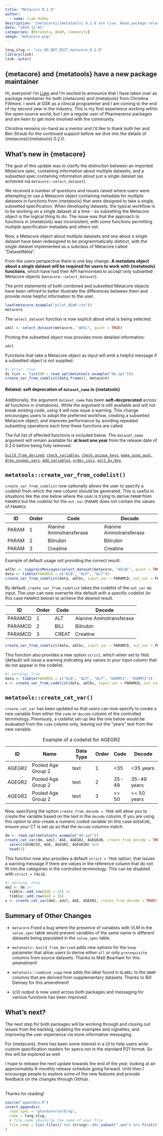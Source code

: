 ```yaml
---
title: "Metacore 0.2.0"
author:
  - name: Liam Hobby
description: "{metacore}/{metatools} 0.2.0 are live. Read package release information and hear from the new maintainer."
date: "2024-12-01"
categories: [Metadata, ADaM, Community]
image: "metacore.png"
---
```


<!--------------- typical setup ----------------->

```r
long_slug <- "zzz_DO_NOT_EDIT_metacore_0.2.0"
library(link)
link::auto()
```

<!--------------- post begins here ----------------->

## {metacore} and {metatools} have a new package maintainer

Hi, everyone!
I'm [Liam](https://www.linkedin.com/in/liam-hobby/ "Liam Hobby") and I'm excited to announce that I have taken over as package maintainer for both {metacore} and {metatools} from Christina Fillmore.
I work at GSK as a clinical programmer and I am coming to the end of my second year in the industry.
This is my first experience working within the open-source world, but I am a regular user of Pharmaverse packages and am keen to get more involved with the community.

Christina remains on-hand as a mentor and I'd like to thank both her and Ben Straub for the continued support before we dive into the details of {metacore}/{metatools} 0.2.0.

## What's new in {metacore}

The goal of this update was to clarify the distinction between an imported Metacore spec, containing information about multiple datasets, and a subsetted spec containing information about just a single dataset (as achieved via `metacore::select_dataset`).

We received a number of questions and issues raised where users were attempting to use a Metacore object containing metadata for multiple datasets in functions from {metatools} that were designed to take a single, subsetted specification.
When developing datasets, the typical workflow is to be working on a single dataset at a time - so subsetting the Metacore object is the logical thing to do.
The issue was that the approach to functions in {metatools} was inconsistent, with some functions permitting multiple specification metadata and others not.

Now, a Metacore object about multiple datasets and one about a single dataset have been redesigned to be programmatically distinct, with the single dataset implemented as a subclass of Metacore called "DatasetMeta".

From the users perspective there is one key change.
**A metadata object about a single dataset will be required for users to work with {metatools} functions**, which have had their API harmonised to accept only subsetted Metacore objects (`metacore::select_dataset`).

The print statements of both combined and subsetted Metacore objects have been refined to better illustrate the differences between them and provide more helpful information to the user.

```r
load(metacore_example("pilot_ADaM.rda"))
metacore
```

The `select_dataset` function is now explicit about what is being selected:

```r
adsl <- select_dataset(metacore, "ADSL", quiet = TRUE)
```

Printing the subsetted object now provides more detailed information:

```r
adsl
```

Functions that take a Metacore object as input will emit a helpful message if a subsetted object is not supplied.

```r
#| error: true
ds_list <- list(DM = read_xpt(metatools_example("dm.xpt")))
create_var_from_codelist(data.frame(), metacore)
```

#### Related: soft deprecation of `dataset_name` in {metatools}

Additionally, the argument `dataset_name` has been **soft-decprecated** across all functions in {metatools}.
While the argument is still available and will not break existing code, using it will now issue a warning.
This change encourages users to adopt the preferred workflow, creating a subsetted Metacore object, and improves performance by avoiding repeated subsetting operations each time these functions are called.

The full list of affected functions is included below.
The `dataset_name` argument will remain available for **at least one year** from the release date of 0.2.0 before being fully removed.

[`build_from_derived`](https://pharmaverse.github.io/metatools/reference/build_from_derived.html "Build a dataset from derived"), [`check_variables`](https://pharmaverse.github.io/metatools/reference/check_variables.html "Check Variable Names"), [`check_unique_keys`](https://pharmaverse.github.io/metatools/reference/check_unique_keys.html "Check Uniqueness of Records by Key"), [`make_supp_qual`](https://pharmaverse.github.io/metatools/reference/make_supp_qual.html "Make Supplemental Qualifier"), [`drop_unspec_vars`](https://pharmaverse.github.io/metatools/reference/drop_unspec_vars.html "Drop Unspecified Variables"), [`add_variables`](https://pharmaverse.github.io/metatools/reference/add_variables.html "Add Missing Variables"), [`order_cols`](https://pharmaverse.github.io/metatools/reference/order_cols.html "Sort Columns by Order"), [`sort_by_key`](https://pharmaverse.github.io/metatools/reference/sort_by_key.html "Sort Rows by Key Sequence").

## `metatools::create_var_from_codelist()`

`create_var_from_codelist` now optionally allows the user to specify a codelist from which the new column should be generated.
This is useful in situations like the one below where the user is trying to derive `PARAM` from `PARAMCD` but the codelist for the `out_var` (`PARAM`) does not contain the values of `PARAMCD`.

| ID    | Order | Code                     | Decode                   |
|-------|-------|--------------------------|--------------------------|
| PARAM | 1     | Alanine Aminotransferase | Alanine Aminotransferase |
| PARAM | 2     | Bilirubin                | Bilirubin                |
| PARAM | 3     | Creatine                 | Creatine                 |

Example of default usage not providing the correct result:

```r
adlbc <- suppressMessages(select_dataset(metacore, "ADLBC", quiet = TRUE))
data <- tibble(PARAMCD = c("ALB", "ALP", "ALT"))
create_var_from_codelist(data, adlbc, input_var = PARAMCD, out_var = PARAM, strict = FALSE)
```

By default, `create_var_from_codelist` takes the codelist of the `out_var` as input.
The user can now overwrite this default with a specific codelist (in this case `PARAMCD` below) to achieve the desired result.

| ID      | Order | Code  | Decode                   |
|---------|-------|-------|--------------------------|
| PARAMCD | 1     | ALT   | Alanine Aminotransferase |
| PARAMCD | 2     | BILI  | Bilirubin                |
| PARAMCD | 3     | CREAT | Creatine                 |

```r
create_var_from_codelist(data, adlbc, input_var = PARAMCD, out_var = PARAM, codelist = get_control_term(adlbc, PARAMCD), decode_to_code = FALSE)
```

This function also provides a new option `strict`, which when set to `TRUE` (default) will issue a warning indicating any values in your input column that do not appear in the codelist.

```r
#| warning: true
data <- tibble(PARAMCD = c("ALB", "ALP", "ALT", "DUMMY1", "DUMMY2"))
x <- create_var_from_codelist(data, adlbc, input_var = PARAMCD, out_var = PARAM, codelist = get_control_term(adlbc, PARAMCD), decode_to_code = FALSE, strict = TRUE)
```

## `metatools::create_cat_var()`

`create_cat_var` has been updated so that users can now specify to create a new variable from either the `code` or `decode` column of the controlled terminology.
Previously, a codelist set-up like the one below would be evaluated from the `code` column only, leaving out the "years" text from the new variable.

| ID     | Name               | Data Type | Order | Code   | Decode       |
|--------|--------------------|-----------|-------|--------|--------------|
| AGEGR2 | Pooled Age Group 2 | text      | 1     | \<35   | \<35 years   |
| AGEGR2 | Pooled Age Group 2 | text      | 2     | 35-49  | 35-49 years  |
| AGEGR2 | Pooled Age Group 2 | text      | 3     | \>= 50 | \>= 50 years |

: Example of a codelist for AGEGR2

Now, specifying the option `create_from_decode = TRUE` will allow you to create the variable based on the text in the `decode` column.
If you are using this option to also create a numeric coded variable (in this case `AGEGR2N`), ensure your CT is set up so that the `decode` columns match.

```r
dm <- read_xpt(metatools_example("dm.xpt"))
create_cat_var(dm, adsl, AGE, AGEGR2, AGEGR2N, create_from_decode = TRUE) %>%
  select(USUBJID, AGE, AGEGR2, AGEGR2N) %>%
  head(5)
```

This function now also provides a default `strict = TRUE` option, that issues a warning message if there are values in the reference column that do not fit into the categories in the controlled terminology.
This can be disabled with `strict = FALSE`.

```r
#| warning: true
dm2 <- dm |>
  tibble::add_row(AGE = 15) |>
  tibble::add_row(AGE = 16)
x <- create_cat_var(dm2, adsl, AGE, AGEGR2, create_from_decode = TRUE)
```

## Summary of Other Changes

-   `metacore` Fixed a bug where the presence of variables with VLM in the `value_spec` table would prevent variables of the same name in different datasets being populated in the `value_spec` table.

-   `metatools::build_from_derived` adds new options for the `keep` parameter that allow users to derive either `all` or only `prerequisite` columns from source datasets.
    Thanks to Matt Bearham for this amendment!

-   `metatools::combine_supp` now adds the label found in `QLABEL` to the `QNAM` columns that are derived from supplementary datasets.
    Thanks to Bill Denney for this amendment!

-   {cli} output is now used across both packages and messaging for various functions has been improved.

## What's next?

The next step for both packages will be working through and closing out issues from the backlog, updating the examples and vignettes, and improving the user experience via more informative messaging.

For {metacore}, there has been some interest in a UI to help users write custom specification readers for specs not in the standard P21 format.
So this will be explored as well.

I hope to release the next update towards the end of the year, looking at an approximately 6-monthly release schedule going forward.
Until then I encourage people to explore some of the new features and provide feedback on the changes through GitHub.\

\
Thanks for reading!

<!--------------- appendices go here ----------------->

```r
source("appendix.R")
insert_appendix(
  repo_spec = "pharmaverse/blog",
  name = long_slug,
  # file_name should be the name of your file
  file_name = list.files() %>% stringr::str_subset(".qmd") %>% first()
)
```
